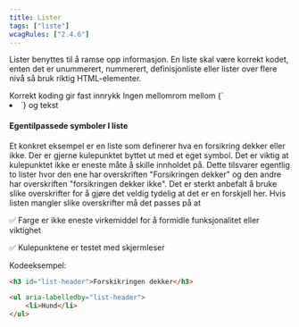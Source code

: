 ```yaml
---
title: Lister
tags: ["liste"]
wcagRules: ["2.4.6"]
---
```



Lister benyttes til å ramse opp informasjon. En liste skal være korrekt kodet, enten det er unummerert, nummerert, definisjonliste eller lister over flere nivå så bruk riktig HTML-elementer.

<List>
    <CheckListItem>Korrekt koding gir fast innrykk</CheckListItem>
    <CheckListItem>
        Ingen mellomrom mellom <InlineCode>{`<li>`}</InlineCode> og tekst
    </CheckListItem>
</List>

#### Egentilpassede symboler I liste

Et konkret eksempel er en liste som definerer hva en forsikring dekker eller ikke. Der er gjerne kulepunktet byttet ut med et eget symbol. Det er viktig at kulepunktet ikke er eneste måte å skille innholdet på. Dette tilsvarer egentlig to lister hvor den ene har overskriften "Forsikringen dekker" og den andre har overskriften "forsikringen dekker ikke". Det er sterkt anbefalt å bruke slike overskrifter for å gjøre det veldig tydelig at det er en forskjell her. Hvis listen mangler slike overskrifter må det passes på at

✅ Farge er ikke eneste virkemiddel for å formidle funksjonalitet eller viktighet

✅ Kulepunktene er testet med skjermleser

Kodeeksempel:

```HTML
<h3 id="list-header">Forskikringen dekker</h3>

<ul aria-labelledby="list-header">
    <li>Hund</li>
</ul>
```
